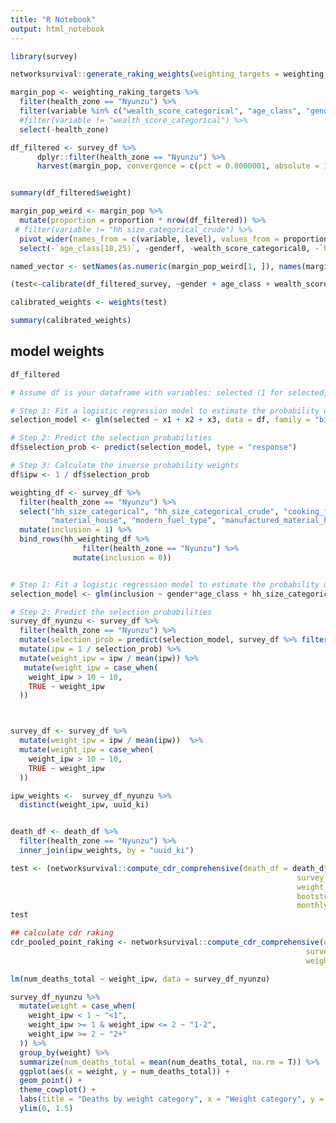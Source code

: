 ```yaml
---
title: "R Notebook"
output: html_notebook
---
```




```r
library(survey)
```


```r
networksurvival::generate_raking_weights(weighting_targets = weighting_raking_targets, survey_df = survey_df) 

margin_pop <- weighting_raking_targets %>%
  filter(health_zone == "Nyunzu") %>%
  filter(variable %in% c("wealth_score_categorical", "age_class", "gender", "hh_size_categorical_crude")) %>%
  #filter(variable != "wealth_score_categorical") %>% 
  select(-health_zone)

df_filtered <- survey_df %>%
      dplyr::filter(health_zone == "Nyunzu") %>%
      harvest(margin_pop, convergence = c(pct = 0.0000001, absolute = 1e-10), max_iterations = 100000, verbose = 2)


summary(df_filtered$weight)
```


```r
margin_pop_weird <- margin_pop %>%
  mutate(proportion = proportion * nrow(df_filtered)) %>% 
 # filter(variable != "hh_size_categorical_crude") %>% 
  pivot_wider(names_from = c(variable, level), values_from = proportion, names_sep = "") %>% 
  select(-`age_class[18,25)`, -genderf, -wealth_score_categorical0, -`hh_size_categorical_crude[0,6)`, wealth_score_categorical = wealth_score_categorical1)

named_vector <- setNames(as.numeric(margin_pop_weird[1, ]), names(margin_pop_weird))
```



```r
(test<-calibrate(df_filtered_survey, ~gender + age_class + wealth_score_categorical + hh_size_categorical_crude, c(`(Intercept)`=nrow(df_filtered), named_vector)))

calibrated_weights <- weights(test)

summary(calibrated_weights)
```




## model weights 


```r
df_filtered
```

```r
# Assume df is your dataframe with variables: selected (1 for selected, 0 for not), x1, x2, x3...

# Step 1: Fit a logistic regression model to estimate the probability of being selected
selection_model <- glm(selected ~ x1 + x2 + x3, data = df, family = "binomial")

# Step 2: Predict the selection probabilities
df$selection_prob <- predict(selection_model, type = "response")

# Step 3: Calculate the inverse probability weights
df$ipw <- 1 / df$selection_prob
```



```r
weighting_df <- survey_df %>% 
  filter(health_zone == "Nyunzu") %>% 
  select("hh_size_categorical", "hh_size_categorical_crude", "cooking_fuel",
         "material_house", "modern_fuel_type", "manufactured_material_house", "radio", "bed", "_id", "age_class", "gender", "age_u5_count", "age_5_18_count", "age_18plus_count") %>% 
  mutate(inclusion = 1) %>% 
  bind_rows(hh_weighting_df %>% 
                filter(health_zone == "Nyunzu") %>% 
              mutate(inclusion = 0)) 


# Step 1: Fit a logistic regression model to estimate the probability of being selected
selection_model <- glm(inclusion ~ gender*age_class + hh_size_categorical + radio + bed + material_house + modern_fuel_type + age_u5_count + age_5_18_count + age_18plus_count,  data = weighting_df, family = "binomial")

# Step 2: Predict the selection probabilities
survey_df_nyunzu <- survey_df %>% 
  filter(health_zone == "Nyunzu") %>% 
  mutate(selection_prob = predict(selection_model, survey_df %>% filter(health_zone == "Nyunzu"), type = "response")) %>% 
  mutate(ipw = 1 / selection_prob) %>% 
  mutate(weight_ipw = ipw / mean(ipw)) %>% 
   mutate(weight_ipw = case_when(
    weight_ipw > 10 ~ 10,
    TRUE ~ weight_ipw
  ))



survey_df <- survey_df %>% 
  mutate(weight_ipw = ipw / mean(ipw))  %>% 
  mutate(weight_ipw = case_when(
    weight_ipw > 10 ~ 10,
    TRUE ~ weight_ipw
  ))

ipw_weights <-  survey_df_nyunzu %>% 
  distinct(weight_ipw, uuid_ki)


death_df <- death_df %>% 
  filter(health_zone == "Nyunzu") %>% 
  inner_join(ipw_weights, by = "uuid_ki") 
```



```r
test <- (networksurvival::compute_cdr_comprehensive(death_df = death_df,
                                                                survey_df = survey_df_nyunzu,
                                                                weight_col = "weight_ipw",
                                                                bootstrap = NA,
                                                                monthly = F))
test
```

```r
## calculate cdr raking 
cdr_pooled_point_raking <- networksurvival::compute_cdr_comprehensive(death_df = quota_sample_deaths %>% filter(health_zone == "Nyunzu"),
                                                                  survey_df = quota_sample_survey %>% filter(health_zone == "Nyunzu"),
                                                                  weight_col = "weight_raking")
```

```r
lm(num_deaths_total ~ weight_ipw, data = survey_df_nyunzu)
```



```r
survey_df_nyunzu %>% 
  mutate(weight = case_when(
    weight_ipw < 1 ~ "<1",
    weight_ipw >= 1 & weight_ipw <= 2 ~ "1-2",
    weight_ipw >= 2 ~ "2+"
  )) %>%
  group_by(weight) %>% 
  summarize(num_deaths_total = mean(num_deaths_total, na.rm = T)) %>% 
  ggplot(aes(x = weight, y = num_deaths_total)) + 
  geom_point() + 
  theme_cowplot() + 
  labs(title = "Deaths by weight category", x = "Weight category", y = "Avg. Deaths Reported") + 
  ylim(0, 1.5)
```


